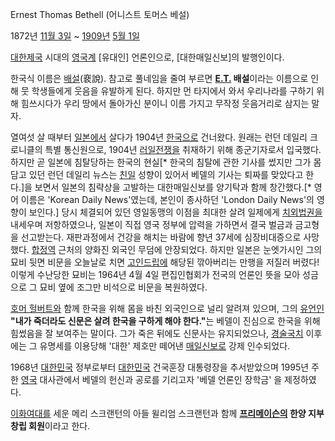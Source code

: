 Ernest Thomas Bethell (어니스트 토머스 베설)



1872년 [[11월 3일]] ~ [[1909년]] [[5월 1일]]

[[대한제국]] 시대의 [[영국]]계 [유대인] 언론인으로, [대한매일신보]의 발행인이다.

한국식 이름은 [[배설]](裵說). 참고로 풀네임을 줄여 부르면 '''[[E.T.]] 배설'''이라는 이름으로 인해 뭇 학생들에게 웃음을 유발하게 된다. 하지만 먼 타지에서 와서 우리나라를 구하기 위해 힘쓰시다가 우리 땅에서 돌아가신 분이니 이름 가지고 무작정 웃음거리로 삼지는 말자.

열여섯 살 때부터 [[일본]]에서 살다가 1904년 [[한국]]으로 건너왔다. 원래는 런던 데일리 크로니클의 특별 통신원으로, 1904년 [[러일전쟁]]을 취재하기 위해 종군기자로서 입국했다. 하지만 곧 일본에 침탈당하는 한국의 현실[* 한국의 침탈에 관한 기사를 썼지만 그가 몸 담고 있던 런던 데일리 뉴스는 [[친일]] 성향이 있어서 베델의 기사는 퇴짜를 맞았다고 한다.]을 보면서 일본의 침략상을 고발하는 대한매일신보를 양기탁과 함께 창간했다.[* 영어 이름은 'Korean Daily News'였는데, 본인이 종사하던 'London Daily News'의 영향이 보인다.] 당시 체결되어 있던 영일동맹의 이점을 최대한 살려 일제에게 [[치외법권]]을 내세우며 저항하였으나, 일본이 직접 영국 정부에 압력을 가하면서 결국 벌금과 금고형을 선고받는다. 재판과정에서 건강을 해치는 바람에 향년 37세에 심장비대증으로 사망했다. [[합정역]] 근처의 양화진 외국인 무덤에 안장되었다. 하지만 일본은 눈엣가시인 그의
묘비 뒷면 비문을 오늘날로 치면 [[고인드립]]에 해당된 깎아버리는 만행을 저질러 버렸다! 이렇게 수난당한 묘비는 1964년 4월 4일 편집인협회가 전국의 언론인 뜻을 모아 성금으로 그 묘비 옆에 조그만 비석으로 비문을 복원하였다. 

[[호머 헐버트]]와 함께 한국을 위해 몸을 바친 외국인으로 널리 알려져 있으며, 그의 [[유언]]인 '''"내가 죽더라도 신문은 살려 한국을 구하게 해야 한다."'''는 베델이 진심으로 한국을 위해 힘썼음을 잘 보여주는 말이다. 그가 죽은 뒤에도 신문사는 유지되었으나, [[경술국치]] 이후에는 그 유명세를 이용당해 '대한' 제호만 떼어낸 [[매일신보]]로 강제 인수되었다. 

1968년 [[대한민국]] 정부로부터 [[대한민국]] 건국훈장 대통령장을 추서받았으며 1995년 주한 [[영국]] 대사관에서 베델의 헌신과 공로를 기리고자 '베델 언론인 장학금' 을 제정하였다.

[[이화여대]]를 세운 메리 스크랜턴의 아들 윌리엄 스크랜턴과 함께 '''[[프리메이슨]]의 한양 지부 창립 회원'''이라고 한다.

